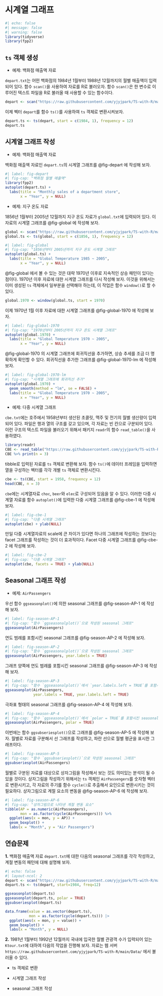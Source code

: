 
# 시계열 그래프 {#sec-tsplot}

```r
#| echo: false
#| message: false
#| warning: false 
library(tidyverse)
library(fpp2)
```


## `ts` 객체 생성 {-}

* 예제: 백화점 매출액 자료

`depart.txt`는 어떤 백화점의 1984년 1월부터 1988년 12월까지의 월별 매출액이 입력되어 있다.
함수 `scan()`을 사용하여 자료를 R로 불러오자. 
함수 `scan()`은 한 변수로 이루어진 텍스트 파일을 R로 불러올 때 사용할 수 있는 함수이다. 

```r
depart <- scan("https://raw.githubusercontent.com/yjyjpark/TS-with-R/main/Data/depart.txt")
```

이제 벡터 `depart`를 함수 `ts()`를 사용하여 `ts` 객체로 변환시켜보자.

```r
depart.ts <- ts(depart, start = c(1984, 1), frequency = 12)
depart.ts
```


## 시계열 그래프 작성 {-}


* 예제: 백화점 매출액 자료

백화점 매출액 자료인 `depart.ts`의 시계열 그래프를 @fig-depart 에 작성해 보자. 

```r
#| label: fig-depart
#| fig-cap: "백화점 월별 매출액"
library(fpp2)
autoplot(depart.ts) +
  labs(title = "Monthly sales of a department store", 
       x = "Year", y = NULL)
```

* 예제: 지구 온도 자료

1856년 1월부터 2005년 12월까지 지구 온도 자료가 `global.txt`에 입력되어 있다. 
이 자료의 시계열 그래프를 @fig-global 에 작성해 보자. 

```r
global <- scan("https://raw.githubusercontent.com/yjyjpark/TS-with-R/main/Data/global.txt")
global.ts <- ts(global, start = c(1856, 1), frequency = 12)
```

```r
#| label: fig-global
#| fig-cap: "1856년부터 2005년까지 지구 온도 시계열 그래프"
autoplot(global.ts) +
  labs(title = "Global Temperature 1985 ~ 2005", 
       x = "Year", y = NULL)
```

@fig-global 에서 볼 수 있는 것은 대략 1970년 이후로 지속적인 상승 패턴이 있다는 점이다. 
1970년 이후 자료에 대한 시계열 그래프를 다시 작성해 보자. 
이것을 위해서는 이미 생성된 `ts` 객체에서 일부분을 선택해야 하는데, 이 작업은 함수 `window()`로 할 수 있다. 

```r
global.1970 <- window(global.ts, start = 1970)
```

이제 1970년 1월 이후 자료에 대한 시계열 그래프를 @fig-global-1970 에 작성해 보자. 

```r
#| label: fig-global-1970
#| fig-cap: "1970년부터 2005년까지 지구 온도 시계열 그래프"
autoplot(global.1970) +
  labs(title = "Global Temperature 1970 ~ 2005", 
       x = "Year", y = NULL)
```

@fig-global-1970 의 시계열 그래프에 회귀직선을 추가하면, 상승 추세를 조금 더 명확하게 확인할 수 있다. 
회귀직선을 추가한 그래프를 @fig-global-1970-lm 에 작성해 보자.

```r
#| label: fig-global-1970-lm
#| fig-cap: "시계열 그래프에 회귀직선 추가"
autoplot(global.1970) +
  geom_smooth(method = "lm", se = FALSE) +
  labs(title = "Global Temperature 1970 ~ 2005", 
       x = "Year", y = NULL)
```


* 예제: 다중 시계열 그래프\index{다중 시계열 그래프}

`cbe.txt`에는 호주에서 1958년부터 생산된 초콜릿, 맥주 및 전기의 월별 생산량이 입력되어 있다. 
파일은 행과 열의 구조를 갖고 있으며, 각 자료는 빈 칸으로 구분되어 있다. 
이런 구조의 텍스트 파일을 불러오기 위해서 패키지 `readr`의 함수 `read_table()`을 사용하였다.

```r
library(readr)
CBE <- read_table("https://raw.githubusercontent.com/yjyjpark/TS-with-R/main/Data/cbe.txt")
CBE %>% print(n = 3)
```

tibble로 입력된 자료를 `ts` 객체로 변환해 보자. 
함수 `ts()`에 데이터 프레임을 입력하면 열을 구성하는 벡터를 각각 개별 `ts` 객체로 변환시킨다.   

```r
cbe <- ts(CBE, start = 1958, frequency = 12)
head(CBE, n = 3)
```

`cbe`에는 시계열자료 `choc`, `beer`와 `elec`로 구성되어 있음을 알 수 있다. 
이러한 다중 시계열 자료를 함수 `autoplot()`에 입력한 다중 시계열 그래프를 @fig-cbe-1 에 작성해 보자.  

```r
#| label: fig-cbe-1
#| fig-cap: "다중 시계열 그래프"
autoplot(cbe) + ylab(NULL)
```

만일 다중 시계열자료의 scale에 큰 차이가 있다면 하나의 그래프에 작성하는 것보다는 facet 그래프를 작성하는 것이 더 효과적이다. Facet 다중 시계열 그래프를 @fig-cbe-2 에 작성해 보자. 

```r
#| label: fig-cbe-2
#| fig-cap: "다중 시계열 그래프"
autoplot(cbe, facets = TRUE) + ylab(NULL)
```


## Seasonal 그래프 작성{-}

* 예제: `AirPassengers`

우선 함수 `ggseasonplot()`에 의한 seasonal 그래프를 @fig-season-AP-1 에 작성해 보자.

```r
#| label: fig-season-AP-1
#| fig-cap: "함수 `ggseasonalplot()`으로 작성된 seasonal 그래프"
ggseasonplot(AirPassengers)
```

연도 범례를 포함시킨 seasonal 그래프를 @fig-season-AP-2 에 작성해 보자. 

```r
#| label: fig-season-AP-2
#| fig-cap: "함수 `ggseasonalplot()`으로 작성된 seasonal 그래프"
ggseasonplot(AirPassengers, year.labels = TRUE)
```

그래프 양쪽에 연도 범례를 포함시킨 seasonal 그래프를 @fig-season-AP-3 에 작성해 보자. 

```r
#| label: fig-season-AP-3
#| fig-cap: "함수 `ggseasonalplot()`에서 `year.labels.left = TRUE`를 포함시킨 seasonal 그래프"
ggseasonplot(AirPassengers, 
             year.labels = TRUE, year.labels.left = TRUE)
```

극좌표 형태의 seasonal 그래프를 @fig-season-AP-4 에 작성해 보자. 

```r
#| label: fig-season-AP-4
#| fig-cap: "함수 `ggseasonalplot()`에서 `polar = TRUE`를 포함시킨 seasonal 그래프"
ggseasonplot(AirPassengers, polar = TRUE)
```

이번에는 함수 `ggsubseriesplot()`으로 그래프를  @fig-season-AP-5 에 작성해 보자. 
월별로 자료를 구분해서 선 그래프를 작성하고, 파란 선으로 월별 평균을 표시한 그래프이다. 

```r
#| label: fig-season-AP-5
#| fig-cap: "함수 `ggsubseriesplot()`으로 작성된 seasonal 그래프"
ggsubseriesplot(AirPassengers)
```

월별로 구분된 자료를 대상으로 상자그림을 작성해서 보는 것도 의미있는 분석이 될 수 있을 것이다. 
상자그림을 작성하기 위해서는 `ts` 객체인 `AirPassengers`를 숫자형 벡터로 변환시키고,
각 자료의 주기를 함수 `cycle()`로 추출해서 요인으로 변환시키는 것이 필요하다. 
상자그림으로 계절 요소의 변동을 @fig-season-AP-6 에 작성해 보자. 

```r
#| label: fig-season-AP-6
#| fig-cap: "상자그림으로 나타낸 계절 변동 요소"
tibble(AP = as.numeric(AirPassengers), 
       mon = as.factor(cycle(AirPassengers))) %>% 
  ggplot(aes(x = mon, y = AP)) +
  geom_boxplot() +
  labs(x = "Month", y = "Air Passengers")
```


## 연습문제 {-}

**1.** 백화점 매출액 자료 `depart.txt`에 대한 다음의 seasonal 그래프를 각각 작성하고, 계절 변동의 패턴에 대해 설명해 보자. 

```r
#| echo: false
#| layout-ncol: 2
depart <- scan("https://raw.githubusercontent.com/yjyjpark/TS-with-R/main/Data/depart.txt")
depart.ts <- ts(depart, start=1984, freq=12)

ggseasonplot(depart.ts)
ggseasonplot(depart.ts, polar = TRUE)
ggsubseriesplot(depart.ts)

data.frame(value = as.vector(depart.ts), 
           mon = as.factor(cycle(depart.ts))) |> 
  ggplot(aes(x = mon, y = value)) +
  geom_boxplot() +
  labs(x = "Month", y = NULL)
```


**2.** 1981년 1월부터 1992년 12월까지 국내에 입국한 월별 관광객 수가 입력되어 있는 `Ktour.txt`에 대하여 다음의 작업을 진행해 보자. 
자료는 웹 서버 `https://raw.githubusercontent.com/yjyjpark/TS-with-R/main/Data/` 에서 불러올 수 있다.

- ts 객체로 변환

- 시계열 그래프 작성

- seasonal 그래프 작성







